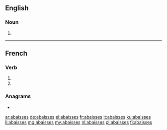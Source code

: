 {{also|abaissés}}
==English==

===Noun===
{{head|en|noun plural form}}

# {{plural of|abaisse|lang=en}}

----

==French==

===Verb===
{{fr-verb-form}}

# {{inflection of|abaisser||2|s|pres|indc|lang=fr}}
# {{inflection of|abaisser||2|s|pres|subj|lang=fr}}

===Anagrams===
* {{l|fr|baisasse}}

[[ar:abaisses]]
[[de:abaisses]]
[[el:abaisses]]
[[fr:abaisses]]
[[it:abaisses]]
[[ku:abaisses]]
[[li:abaisses]]
[[mg:abaisses]]
[[my:abaisses]]
[[nl:abaisses]]
[[pl:abaisses]]
[[fi:abaisses]]